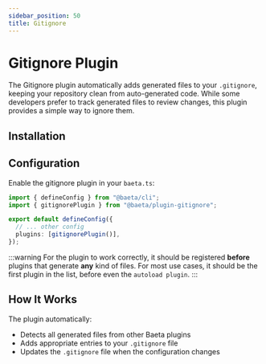 ```yaml
---
sidebar_position: 50
title: Gitignore
---
```


# Gitignore Plugin

The Gitignore plugin automatically adds generated files to your `.gitignore`, keeping your repository clean from auto-generated code. While some developers prefer to track generated files to review changes, this plugin provides a simple way to ignore them.

## Installation


<PackageManagerAdd package="@baeta/plugin-gitignore" dev={true} />

## Configuration

Enable the gitignore plugin in your `baeta.ts`:

```typescript
import { defineConfig } from "@baeta/cli";
import { gitignorePlugin } from "@baeta/plugin-gitignore";

export default defineConfig({
  // ... other config
  plugins: [gitignorePlugin()],
});
```

:::warning
For the plugin to work correctly, it should be registered **before** plugins that generate **any** kind of files.
For most use cases, it should be the first plugin in the list, before even the `autoload plugin`.
:::

## How It Works

The plugin automatically:

- Detects all generated files from other Baeta plugins
- Adds appropriate entries to your `.gitignore` file
- Updates the `.gitignore` file when the configuration changes
